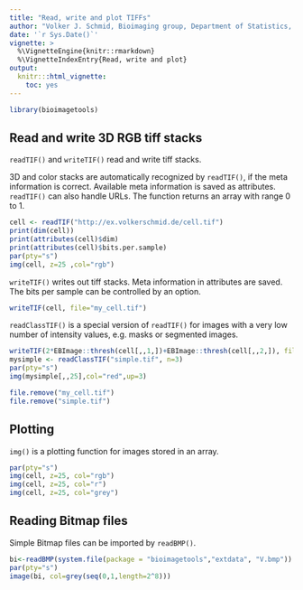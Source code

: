 ---
title: "Read, write and plot TIFFs"
author: "Volker J. Schmid, Bioimaging group, Department of Statistics, LMU Munich"
date: '`r Sys.Date()`'
vignette: >
  %\VignetteEngine{knitr::rmarkdown}
  %\VignetteIndexEntry{Read, write and plot}
output:
  knitr:::html_vignette:
    toc: yes
---
```{r loadlibrary, include=FALSE, cache=TRUE}
library(bioimagetools)
```

## Read and write 3D RGB tiff stacks

`readTIF()` and `writeTIF()` read and write tiff stacks. 

3D and color stacks are automatically recognized by `readTIF()`, if the meta information is correct. Available meta information is saved as attributes. `readTIF()` can also handle URLs. The function returns an array with range 0 to 1.
```{r readtif, warnings=FALSE, collapse=TRUE}
cell <- readTIF("http://ex.volkerschmid.de/cell.tif")
print(dim(cell))
print(attributes(cell)$dim)
print(attributes(cell)$bits.per.sample)
par(pty="s")
img(cell, z=25 ,col="rgb")
```

`writeTIF()` writes out tiff stacks. Meta information in attributes are saved. The bits per sample can be controlled by an option.
```{r writetif, warnings=FALSE, collapse=TRUE, cache=TRUE}
writeTIF(cell, file="my_cell.tif")
```

`readClassTIF()` is a special version of `readTIF()` for images with a very low number of intensity values, e.g. masks or segmented images.
```{r readclasstif, warnings=FALSE, collapse=TRUE, cache=TRUE}
writeTIF(2*EBImage::thresh(cell[,,1,])+EBImage::thresh(cell[,,2,]), file="simple.tif")
mysimple <- readClassTIF("simple.tif", n=3)
par(pty="s")
img(mysimple[,,25],col="red",up=3)
```
```{r remove, echo=FALSE}
file.remove("my_cell.tif")
file.remove("simple.tif")
```

## Plotting
`img()` is a plotting function for images stored in an array.  
```{r img, warnings=FALSE, collapse=TRUE, cache=TRUE}
par(pty="s")
img(cell, z=25, col="rgb")
img(cell, z=25, col="r")
img(cell, z=25, col="grey")
```

## Reading Bitmap files

Simple Bitmap files can be imported by `readBMP()`.
```{r readMBP, warnings=FALSE, collapse=TRUE, cache=TRUE}
bi<-readBMP(system.file(package = "bioimagetools","extdata", "V.bmp"))
par(pty="s")
image(bi, col=grey(seq(0,1,length=2^8)))
```